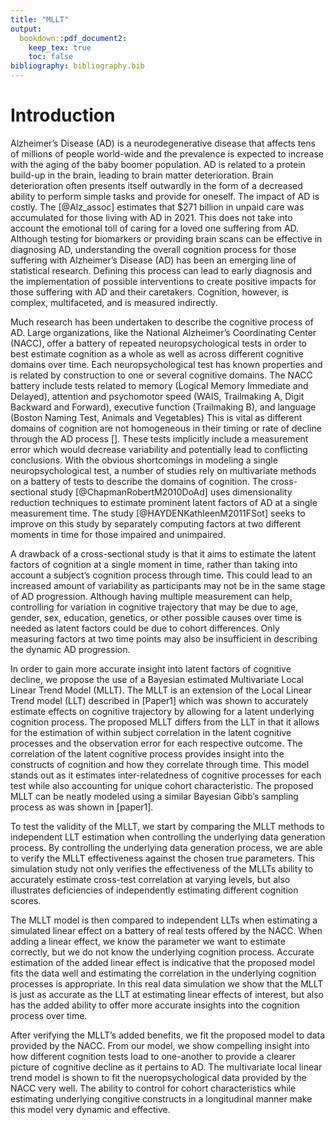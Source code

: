 ```yaml
---
title: "MLLT"
output: 
  bookdown::pdf_document2:
    keep_tex: true
    toc: false
bibliography: bibliography.bib
---
```


# Introduction

Alzheimer's Disease (AD) is a neurodegenerative disease that affects tens of millions of people world-wide and the prevalence is expected to increase with the aging of the baby boomer population.  AD is related to a protein build-up in the brain, leading to brain matter deterioration. Brain deterioration often presents itself outwardly in the form of a decreased ability to perform simple tasks and provide for oneself. The impact of AD is costly. The [@Alz_assoc] estimates that \$271 billion in unpaid care was accumulated for those living with AD in 2021. This does not take into account the emotional toll of caring for a loved one suffering from AD. Although testing for biomarkers or providing brain scans can be effective in diagnosing AD, understanding the overall cognition process for those suffering with Alzheimer's Disease (AD) has been an emerging line of statistical research. Defining this process can lead to early diagnosis and the implementation of possible interventions to create positive impacts for those suffering with AD and their caretakers. Cognition, however, is complex, multifaceted, and is measured indirectly. 


Much research has been undertaken to describe the cognitive process of AD. Large organizations, like the National Alzheimer's Coordinating Center (NACC), offer a battery of repeated neuropsychological tests in order to best estimate cognition as a whole as well as across different cognitive domains over time. Each neuropsychological test has known properties and is related by construction to one or several cognitive domains. The NACC battery include tests related to memory (Logical Memory Immediate and Delayed), attention and psychomotor speed (WAIS, Trailmaking A, Digit Backward and Forward), executive function (Trailmaking B), and language (Boston Naming Test, Animals and Vegetables) This is vital as different domains of cognition are not homogeneous in their timing or rate of decline through the AD process []. These tests implicitly include a measurement error which would decrease variability and potentially lead to conflicting conclusions.  With the obvious shortcomings in modeling a single neuropsychological test, a number of studies rely on multivariate methods on a battery of tests to describe the domains of cognition. The cross-sectional study [@ChapmanRobertM2010DoAd] uses dimensionality reduction techniques to estimate prominent latent factors of AD at a single measurement time. The study [@HAYDENKathleenM2011FSot] seeks to improve on this study by separately computing factors at two different moments in time for those impaired and unimpaired.


A drawback of a cross-sectional study is that it aims to estimate the latent factors of cognition at a single moment in time, rather than taking into account a subject's cognition process through time. This could lead to an increased amount of variability as participants may not be in the same stage of AD progression. Although having multiple measurement can help, controlling for variation in cognitive trajectory that may be due to age, gender, sex, education, genetics, or other possible causes over time is needed as latent factors could be due to cohort differences. Only measuring factors at two time points may also be insufficient in describing the dynamic AD progression.

In order to gain more accurate insight into latent factors of cognitive decline, we propose the use of a Bayesian estimated Multivariate Local Linear Trend Model (MLLT). The MLLT is an extension of the Local Linear Trend model (LLT) described in [Paper1] which was shown to accurately estimate effects on cognitive trajectory by allowing for a latent underlying cognition process. The proposed MLLT differs from the LLT in that it allows for the estimation of within subject correlation in the latent cognitive processes and the observation error for each respective outcome. The correlation of the latent cognitive process provides insight into the constructs of cognition and how they correlate through time. This model stands out as it estimates inter-relatedness of cognitive processes for each test while also accounting for unique cohort characteristic. The proposed MLLT can be neatly modeled using a similar Bayesian Gibb's sampling process as was shown in [paper1].


To test the validity of the MLLT, we start by comparing the MLLT methods to independent LLT estimation when controlling the underlying data generation process. By controlling the underlying data generation process, we are able to verify the MLLT effectiveness against the chosen true parameters. This simulation study not only verifies the effectiveness of the MLLTs ability to accurately estimate cross-test correlation at varying levels, but also illustrates deficiencies of independently estimating different cognition scores.


The MLLT model is then compared to independent LLTs when estimating a simulated linear effect on a battery of real tests offered by the NACC. When adding a linear effect, we know the parameter we want to estimate correctly, but we do not know the underlying cognition process. Accurate estimation of the added linear effect is indicative that the proposed model fits the data well and estimating the correlation in the underlying cognition processes is appropriate. In this real data simulation we show that the MLLT is just as accurate as the LLT at estimating linear effects of interest, but also has the added ability to offer more accurate insights into the cognition process over time.


After verifying the MLLT's added benefits, we fit the proposed model to data provided by the NACC. From our model, we show compelling insight into how different cognition tests load to one-another to provide a clearer picture of cognitive decline as it pertains to AD. The multivariate local linear trend model is shown to fit the nueropsychological data provided by the NACC very well. The ability to control for cohort characteristics while estimating underlying congitive constructs in a longitudinal manner make this model very dynamic and effective.


